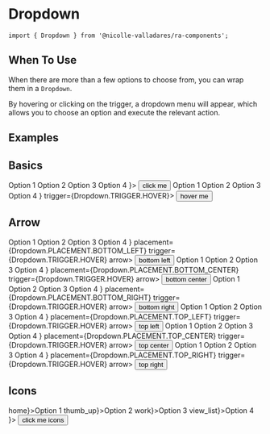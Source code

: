 
<Meta title='Components/Dropdown/Introduction' />

# Dropdown

`import { Dropdown } from '@nicolle-valladares/ra-components';`

## When To Use

When there are more than a few options to choose from, you can wrap them in a `Dropdown`.

By hovering or clicking on the trigger, a dropdown menu will appear, which allows you to choose an option and execute the relevant action.

## Examples

<Canvas>
  <Story name='Introduction'>
    <Space direction='vertical'>
      <div>
        <h2>Basics</h2>
        <Space size={20} direction='horizontal'>
          <Dropdown
            overlay={
              <Menu>
                <MenuItem>Option 1</MenuItem>
                <Menu.Divider />
                <MenuItem>Option 2</MenuItem>
                <MenuItem>Option 3</MenuItem>
                <MenuItem>Option 4</MenuItem>
              </Menu>
            }>
            <Button type='primary'>click me</Button>
          </Dropdown>
          <Dropdown
            overlay={
              <Menu>
                <MenuItem>Option 1</MenuItem>
                <Menu.Divider />
                <MenuItem>Option 2</MenuItem>
                <MenuItem>Option 3</MenuItem>
                <MenuItem>Option 4</MenuItem>
              </Menu>
            }
            trigger={Dropdown.TRIGGER.HOVER}>
            <Button type='primary'>hover me</Button>
          </Dropdown>
        </Space>
      </div>
      <div>
        <h2>Arrow</h2>
        <Space size={20} direction='horizontal'>
          <Dropdown
            overlay={
              <Menu>
                <MenuItem>Option 1</MenuItem>
                <Menu.Divider />
                <MenuItem>Option 2</MenuItem>
                <MenuItem>Option 3</MenuItem>
                <MenuItem>Option 4</MenuItem>
              </Menu>
            }
            placement={Dropdown.PLACEMENT.BOTTOM_LEFT}
            trigger={Dropdown.TRIGGER.HOVER}
            arrow>
            <Button>bottom left</Button>
          </Dropdown>
          <Dropdown
            overlay={
              <Menu>
                <MenuItem>Option 1</MenuItem>
                <Menu.Divider />
                <MenuItem>Option 2</MenuItem>
                <MenuItem>Option 3</MenuItem>
                <MenuItem>Option 4</MenuItem>
              </Menu>
            }
            placement={Dropdown.PLACEMENT.BOTTOM_CENTER}
            trigger={Dropdown.TRIGGER.HOVER}
            arrow>
            <Button>bottom center</Button>
          </Dropdown>
          <Dropdown
            overlay={
              <Menu>
                <MenuItem>Option 1</MenuItem>
                <Menu.Divider />
                <MenuItem>Option 2</MenuItem>
                <MenuItem>Option 3</MenuItem>
                <MenuItem>Option 4</MenuItem>
              </Menu>
            }
            placement={Dropdown.PLACEMENT.BOTTOM_RIGHT}
            trigger={Dropdown.TRIGGER.HOVER}
            arrow>
            <Button>bottom right</Button>
          </Dropdown>
          <Dropdown
            overlay={
              <Menu>
                <MenuItem>Option 1</MenuItem>
                <Menu.Divider />
                <MenuItem>Option 2</MenuItem>
                <MenuItem>Option 3</MenuItem>
                <MenuItem>Option 4</MenuItem>
              </Menu>
            }
            placement={Dropdown.PLACEMENT.TOP_LEFT}
            trigger={Dropdown.TRIGGER.HOVER}
            arrow>
            <Button>top left</Button>
          </Dropdown>
          <Dropdown
            overlay={
              <Menu>
                <MenuItem>Option 1</MenuItem>
                <Menu.Divider />
                <MenuItem>Option 2</MenuItem>
                <MenuItem>Option 3</MenuItem>
                <MenuItem>Option 4</MenuItem>
              </Menu>
            }
            placement={Dropdown.PLACEMENT.TOP_CENTER}
            trigger={Dropdown.TRIGGER.HOVER}
            arrow>
            <Button>top center</Button>
          </Dropdown>
          <Dropdown
            overlay={
              <Menu>
                <MenuItem>Option 1</MenuItem>
                <Menu.Divider />
                <MenuItem>Option 2</MenuItem>
                <MenuItem>Option 3</MenuItem>
                <MenuItem>Option 4</MenuItem>
              </Menu>
            }
            placement={Dropdown.PLACEMENT.TOP_RIGHT}
            trigger={Dropdown.TRIGGER.HOVER}
            arrow>
            <Button>top right</Button>
          </Dropdown>
        </Space>
      </div>
      <div>
        <h2>Icons</h2>
        <Space size={20} direction='horizontal'>
          <Dropdown
            overlay={
              <Menu>
                <MenuItem icon={<Icon>home</Icon>}>Option 1</MenuItem>
                <MenuItem icon={<Icon>thumb_up</Icon>}>Option 2</MenuItem>
                <MenuItem icon={<Icon>work</Icon>}>Option 3</MenuItem>
                <MenuItem icon={<Icon>view_list</Icon>}>Option 4</MenuItem>
              </Menu>
            }>
            <Button type='primary'>click me icons</Button>
          </Dropdown>
        </Space>
      </div>
    </Space>
  </Story>
</Canvas>
